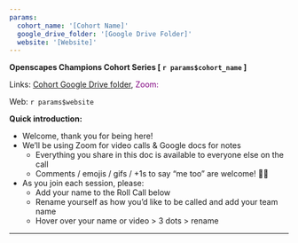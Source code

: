 ```yaml
---
params:
  cohort_name: '[Cohort Name]'
  google_drive_folder: '[Google Drive Folder]'
  website: '[Website]'
---
```


**Openscapes Champions Cohort Series [ `r params$cohort_name` ]** 

Links: [Cohort Google Drive folder](`r params$google_drive_folder`), <font color="purple">Zoom:</font>

Web: `r params$website`

**Quick introduction:**

* Welcome, thank you for being here! 
* We’ll be using Zoom for video calls & Google docs for notes 
  + Everything you share in this doc is available to everyone else on the call
  + Comments / emojis / gifs / +1s to say “me too” are welcome! 🎉🤓
* As you join each session, please:
  + Add your name to the Roll Call below
  + Rename yourself as how you’d like to be called and add your team name
  + Hover over your name or video > 3 dots > rename

****************
